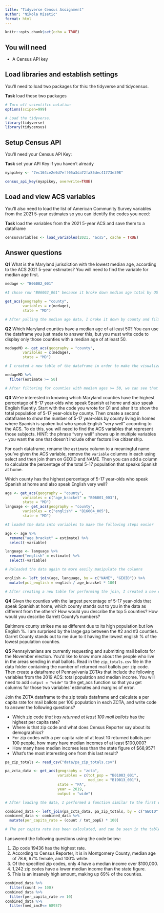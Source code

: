 ```yaml
---
title: "Tidyverse Census Assignment"
author: "Nikola Misetic"
format: html
---
```


```r
knitr::opts_chunk$set(echo = TRUE)
```

## You will need

-   A Census API key

## Load libraries and establish settings

You'll need to load two packages for this: the tidyverse and tidycensus.

**Task** load these two packages

```r
# Turn off scientific notation
options(scipen=999)

# Load the tidyverse.
library(tidyverse)
library(tidycensus)
```

## Setup Census API

You'll need your Census API Key:

**Task** set your API Key if you haven't already

```r

myapikey <- "7ec164ce2e6d7eff05a3da72fa85dec41773e398"

census_api_key(myapikey, overwrite=TRUE)
```

## Load and view ACS variables

You'll also need to load the list of American Community Survey variables from the 2021 5-year estimates so you can identify the codes you need:

**Task** load the variables from the 2021 5-year ACS and save them to a dataframe

```r
censusvariables <- load_variables(2021, "acs5", cache = TRUE)
```

## Answer questions

**Q1** What is the Maryland jurisdiction with the lowest median age, according to the ACS 2021 5-year estimates? You will need to find the variable for median age first. 

```r
medage <- "B06002_001"

#I chose row "B06002_001" because it broke down median age total by US birthplace

get_acs(geography = "county",
        variables = c(medage),
        state = "MD")

# After pulling the median age data, I broke it down by county and filtered for Maryland. The data shows that Baltimore city County has the lowest median age.
```


**Q2** Which Maryland counties have a median age of at least 50? You can use the dataframe you just made to answer this, but you must write code to display only those counties with a median age of at least 50. 

```r
medageMD <- get_acs(geography = "county",
        variables = c(medage),
        state = "MD")

# I created a new table of the dataframe in order to make the visualization easier

medageMD %>% 
  filter(estimate >= 50)

# After filtering for counties with median ages >= 50, we can see that there are only two- Talbot and Worcester County.
```


**Q3** We're interested in knowing which Maryland counties have the highest percentage of 5-17 year-olds who speak Spanish at home and *also* speak English fluently. Start with the code you wrote for Q1 and alter it to show the total population of 5-17 year-olds by county. Then create a second dataframe to show the number of 5-17 year-olds by county living in homes where Spanish is spoken but who speak English "very well" according to the ACS. To do this, you will need to find the ACS variables that represent those subjects. HINT: the phrase "very well" shows up in multiple variables - you want the one that doesn't include other factors like citizenship.

For each dataframe, rename the `estimate` column to a meaningful name you've given the ACS variable, remove the `variable` columns in each using select and then join them on GEOID and NAME. Then you can add a column to calculate the percentage of the total 5-17 population that speaks Spanish at home.

Which county has the highest percentage of 5-17 year-olds who speak Spanish at home and also speak English very well?

```r
age <- get_acs(geography = "county",
        variables = c("age_bracket" = "B06001_003"),
        state = "MD")
language <- get_acs(geography = "county",
        variables = c("english" = "B16004_005"),
        state = "MD")

#I loaded the data into variables to make the following steps easier

age <- age %>% 
  rename("age_bracket" = estimate) %>% 
  select(-variable)

language <- language %>% 
  rename("english" = estimate) %>% 
  select(-variable)

# Reloaded the data again to more easily manipulate the columns

english <- left_join(age, language, by = c("NAME", "GEOID")) %>% 
  mutate(pct_english = english / age_bracket * 100)

# After creating a new table for performing the join, I created a new column to show the %. We can see that Prince George's County has the highest %.
```


**Q4** Given the counties with the largest percentage of 5-17 year-olds that speak Spanish at home, which county stands out to you in the data as different from the others? How would you describe the top 5 counties? How would you describe Garrett County's numbers?

Baltimore county strikes me as different due to its high population but low English %. I am surprised by the large gap between the #2 and #3 counties. Garret County stands out to me due to it having the lowest english % of the lowest population counties.

**Q5** Pennsylvanians are currently requesting and submitting mail ballots for the November election. You'd like to know more about the people who live in the areas sending in mail ballots. Read in the `zip_totals.csv` file in the data folder containing the number of returned mail ballots per zip code. Then create a dataframe of Pennsylvania ZCTAs that include the following variables from the 2019 ACS: total population and median income. You will need to add `output = "wide"` to the get_acs function so that you get columns for those two variables' estimates and margins of error.

Join the ZCTA dataframe to the zip totals dataframe and calculate a per capita rate for mail ballots per 100 population in each ZCTA, and write code to answer the following questions?

-   Which zip code *that has returned at least 100 mail ballots* has the highest per capita rate?
-   Where is that zip code and what does Census Reporter say about its demographics?
-   For zip codes with a per capita rate of at least 10 returned ballots per 100 people, how many have median incomes of at least \$100,000?
-   How many have median incomes less than the state figure of \$68,957?
-   What's the most interesting one from this last result?

```r
pa_zip_totals <- read_csv("data/pa_zip_totals.csv")

pa_zcta_data <- get_acs(geography = "zcta", 
                        variables = c(tot_pop = "B01003_001", 
                                      med_inc = "B19013_001"), 
                        state = "PA", 
                        year = 2019, 
                        output = "wide")

# After loading the data, I performed a function similar to the first question. I included to specify the year 2019 as well.

combined_data <- left_join(pa_zcta_data, pa_zip_totals, by = c("GEOID" = "zip"))
combined_data <- combined_data %>%
  mutate(per_capita_rate = (count / tot_popE) * 100)

# The per capita rate has been calculated, and can be seen in the table

```
I answered the following questions using the code below:

1) Zip code 19436 has the highest rate. 
2) According to Census Reporter, it is in Montgomery County, median age of 78.6, 67% female, and 100% white.
3) Of the specified zip codes, only 4 have a median income over $100,000.
4) 1,242 zip codes have a lower median income than the state figure.
5) This is an insanely high amount, making up 69% of the counties.
```r
combined_data %>% 
  filter(count >= 100)
combined_data %>% 
  filter(per_capita_rate >= 10)
combined_data %>% 
  filter(med_incE<= 68957)
```

